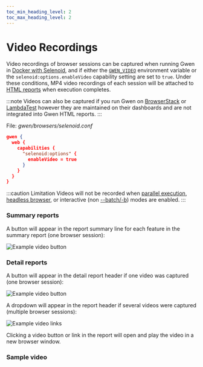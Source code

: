 ```yaml
--- 
toc_min_heading_level: 2
toc_max_heading_level: 2
---
```



# Video Recordings

Video recordings of browser sessions can be captured when running Gwen in [Docker with Selenoid](/docs/docker), and if either the [`GWEN_VIDEO`](/docs/cli#environment-variables) environment variable or the `selenoid:options.enableVideo` capability setting are set to `true`. Under these conditions, MP4 video recordings of each session will be attached to [HTML reports](/docs/reports/html) when execution completes.

:::note
Videos can also be captured if you run Gwen on [BrowserStack](/docs/browserstack) or [LambdaTest](/docs/lambdatest) however they are maintained on their dashboards and are not integrated into Gwen HTML reports.
:::

File: *gwen/browsers/selenoid.conf*

```json {5}
gwen {
  web {
    capabilities {
      "selenoid:options" {
        enableVideo = true
      }
    }
  }
}
```

:::caution Limitation
Videos will not be recorded when [parallel execution](/docs/parallel), [headless browser](/docs/settings#gwen-web-browser-headless), or interactive (non [--batch/-b](/docs/cli#gwen-cli-options-batch)) modes are enabled.
:::

### Summary reports

A button will appear in the report summary line for each feature in the summary report (one browser session):

![Example video button](/img/reports/sample-html-video-0.png)

### Detail reports

A button will appear in the detail report header if one video was captured (one browser session):

![Example video button](/img/reports/sample-html-video-1.png)

A dropdown will appear in the report header if several videos were captured (multiple browser sessions):

![Example video links](/img/reports/sample-html-video-2.png)

Clicking a video button or link in the report will open and play the video in a new browser window.

### Sample video

<ReactPlayer playing controls url='/videos/features-todo.mp4' />
